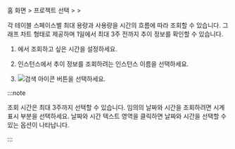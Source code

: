 홈 화면 &gt; 프로젝트 선택 &gt; <Cmdname sid="side_reportStat" className="uitext" /> &gt; <Cmdname sid="side_tableSpace" className="uitext" />

각 테이블 스페이스별 최대 용량과 사용량을 시간의 흐름에 따라 조회할 수 있습니다. 그래프 차트 형태로 제공하며 1일에서 최대 3주 전까지 추이 정보를 확인할 수 있습니다.

<ProdImg img='db-stat-table-space.png' desc='' />

1. <Cmdname sid="time" className="uitext" /> 에서 조회하고 싶은 시간을 설정하세요.

2. 인스턴스에서 추이 정보를 조회하려는 인스턴스 이름을 선택하세요.

3. ![검색 아이콘](/img/ico-btn-search.png) 버튼을 선택하세요.

:::note

조회 시간은 최대 3주까지 선택할 수 있습니다. 임의의 날짜와 시간을 조회하려면 시계 표시 부분을 선택하세요. 날짜와 시간 텍스트 영역을 클릭하면 날짜와 시간을 선택할 수 있는 옵션이 나타납니다.

:::